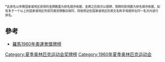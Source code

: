 {{Infobox award
| name             = 1960年夏季奥林匹克运动会奖牌榜
| award1_type      = 金牌数最多
| award1_winner    = {{flagIOC|URS|1960年夏季|43}}
| award2_type      = 银牌数最多
| award2_winner    = {{flagIOC|URS|1960年夏季|29}}
| award3_type      = 铜牌数最多
| award3_winner    = {{flagIOC|URS|1960年夏季|31}}
| award4_type      = 奖牌总数最多
| award4_winner    = {{flagIOC|URS|1960年夏季|103}}
| previous         = [[1956年夏季奥林匹克运动会奖牌榜|1956]]
| main             = [[奥林匹克运动会奖牌统计|奥林匹克运动会奖牌榜]]
| next             = [[1964年夏季奥林匹克运动会奖牌榜|1964]]
|location={{flagIOC|ITA}}[[羅馬|羅馬]]}}
{{奧運頂|年季=1960年夏季}}
{{奧運隊伍|位=1|編碼=URS|variant=1955|年季=1960年夏季|金='''43'''|銀='''29'''|銅='''31'''|總='''103'''}}
{{奧運隊伍|位=2|編碼=USA|年季=1960年夏季|金=34|銀=21|銅=16|總=71}}
{{奧运队伍|位=3|編碼=ITA|年季=1968年夏季|金=13|银=10|铜=13|总=36|主办=CCCCFF}}
{{奧運隊伍|位=5|編碼=GER|variant=EUA|年季=1960年夏季|金=12|銀=19|銅=11|總=42}}
{{奧運隊伍|位=5|編碼=AUS|年季=1960年夏季|金=8|銀=8|銅=6|總=22}}
{{奧運隊伍|位=6|編碼=TUR|年季=1960年夏季|金=7|銀=2|銅=0|總=9}}
{{奧運隊伍|位=7|編碼=HUN|年季=1960年夏季|金=6|銀=8|銅=7|總=21}}
{{奧運隊伍|位=8|編碼=JPN|年季=1960年夏季|金=4|銀=7|銅=7|總=18}}
{{奧運隊伍|位=9|編碼=POL|年季=1960年夏季|金=4|銀=6|銅=11|總=21}}
{{奧運隊伍|位=10|編碼=TCH|年季=1960年夏季|金=3|銀=2|銅=3|總=8}}
{{奧運隊伍|位=11|編碼=ROM|variant=1952|年季=1960年夏季|金=3|銀=1|銅=6|總=10}}
{{奧運隊伍|位=12|編碼=GBR|年季=1960年夏季|金=2|銀=6|銅=12|總=20}}
{{奧運隊伍|位=13|編碼=DEN|年季=1960年夏季|金=2|銀=3|銅=1|總=6}}
{{奧運隊伍|位=14|編碼=NZL|年季=1960年夏季|金=2|銀=0|銅=1|總=3}}
{{奧運隊伍|位=15|編碼=BUL|variant=1946|年季=1960年夏季|金=1|銀=3|銅=3|總=7}}
{{奧運隊伍|位=16|編碼=SWE|年季=1960年夏季|金=1|銀=2|銅=3|總=6}}
{{奧運隊伍|位=17|編碼=FIN|年季=1960年夏季|金=1|銀=1|銅=3|總=5}}
{{奧運隊伍|位=18|編碼=AUT|年季=1960年夏季|金=1|銀=1|銅=0|總=2}}
{{奧運隊伍|位=18|編碼=YUG|年季=1960年夏季|金=1|銀=1|銅=0|總=2}}
{{奧運隊伍|位=20|編碼=PAK|年季=1960年夏季|金=1|銀=0|銅=1|總=2}}
{{奧運隊伍|位=21|編碼=ETH|variant=1897|年季=1960年夏季|金=1|銀=0|銅=0|總=1}}
{{奧運隊伍|位=21|編碼=GRE|variant=1828|年季=1960年夏季|金=1|銀=0|銅=0|總=1}}
{{奧運隊伍|位=21|編碼=NOR|年季=1960年夏季|金=1|銀=0|銅=0|總=1}}
{{奧運隊伍|位=24|編碼=SUI|年季=1960年夏季|金=0|銀=3|銅=3|總=6}}
{{奧運隊伍|位=25|編碼=FRA|年季=1960年夏季|金=0|銀=2|銅=3|總=5}}
{{奧運隊伍|位=26|編碼=BEL|年季=1960年夏季|金=0|銀=2|銅=2|總=4}}
{{奧運隊伍|位=27|編碼=IRI|variant=1925|年季=1960年夏季|金=0|銀=1|銅=3|總=4}}
{{奧運隊伍|位=28|編碼=NED|年季=1960年夏季|金=0|銀=1|銅=2|總=3}}
{{奧運隊伍|位=28|編碼=SAF|年季=1960年夏季|金=0|銀=1|銅=2|總=3}}
{{奧運隊伍|位=30|編碼=ARG|年季=1960年夏季|金=0|銀=1|銅=1|總=2}}
{{奧運隊伍|位=30|編碼=EGY|年季=1960年夏季|金=0|銀=1|銅=1|總=2}}
{{奧運隊伍|位=32|編碼=CAN|variant=1957|年季=1960年夏季|金=0|銀=1|銅=0|總=1}}
{{奧運隊伍|位=32|編碼=ROC|年季=1960年夏季|金=0|銀=1|銅=0|總=1}}
{{奧運隊伍|位=32|編碼=GHA|年季=1960年夏季|金=0|銀=1|銅=0|總=1}}
{{奧運隊伍|位=32|編碼=IND|年季=1960年夏季|金=0|銀=1|銅=0|總=1}}
{{奧運隊伍|位=32|編碼=MAR|年季=1960年夏季|金=0|銀=1|銅=0|總=1}}
{{奧運隊伍|位=32|編碼=POR|年季=1960年夏季|金=0|銀=1|銅=0|總=1}}
{{奧運隊伍|位=32|編碼=SIN|年季=1960年夏季|金=0|銀=1|銅=0|總=1}}
{{奧運隊伍|位=39|編碼=BRA|variant=1960|年季=1960年夏季|金=0|銀=0|銅=2|總=2}}
{{奧運隊伍|位=39|編碼=BWI|年季=1960年夏季|金=0|銀=0|銅=2|總=2}}
{{奧運隊伍|位=41|編碼=IRQ|variant=1959|年季=1960年夏季|金=0|銀=0|銅=1|總=1}}
{{奧運隊伍|位=41|編碼=MEX|variant=1934|年季=1960年夏季|金=0|銀=0|銅=1|總=1}}
{{奧運隊伍|位=41|編碼=ESP|variant=1945|年季=1960年夏季|金=0|銀=0|銅=1|總=1}}
{{奧運隊伍|位=41|編碼=VEN|variant=1930|年季=1960年夏季|金=0|銀=0|銅=1|總=1}}
{{奧运总|金=152|银=149|铜=160|总=461}}
{{奧運底}}
<span style="font-size:smaller;">*<span style="font-size:smaller;">此排名以参赛国家或地区获得的金牌数量为排名顺序依据，金牌之后依次以银牌，铜牌的获得数为排名顺序依据。如有多于一个以上的国家或地区所获同类奖牌数目相同，则依照这些国家或地区的英文名称字母顺序在同一名次内进行排名。</span></span>

== 參考 ==
* [http://www.olympic.org/uk/games/past/table_uk.asp?OLGT=1&OLGY=1960 羅馬1960年奧運會獎牌榜]{{Wayback|url=http://www.olympic.org/uk/games/past/table_uk.asp?OLGT=1&OLGY=1960 |date=20081205015334 }}

{{Olympic Games Medal Counts}}

[[Category:夏季奥林匹克运动会奖牌榜|Category:夏季奥林匹克运动会奖牌榜]]
[[Category:1960年夏季奥林匹克运动会|Category:1960年夏季奥林匹克运动会]]